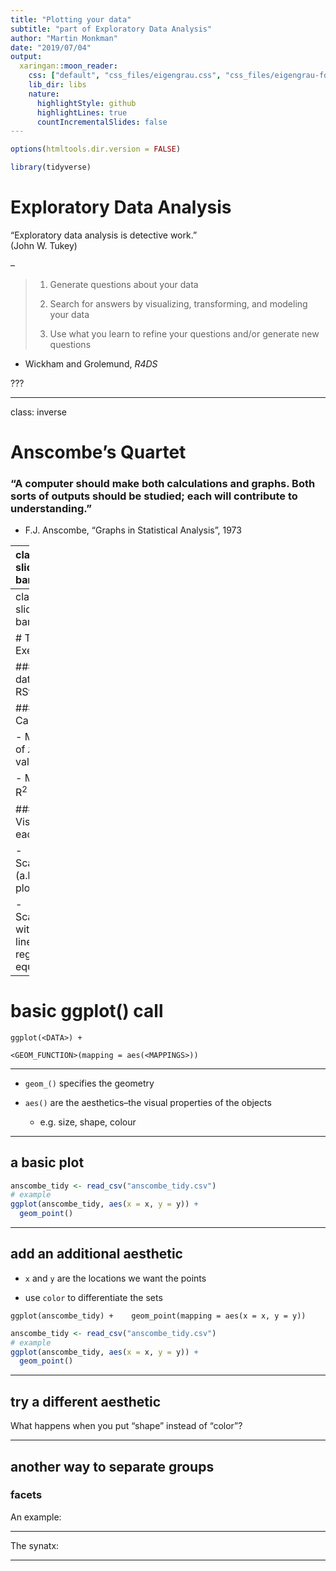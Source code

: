 ```yaml
---
title: "Plotting your data"
subtitle: "part of Exploratory Data Analysis"
author: "Martin Monkman"
date: "2019/07/04"
output:
  xaringan::moon_reader:
    css: ["default", "css_files/eigengrau.css", "css_files/eigengrau-fonts.css"]    
    lib_dir: libs
    nature:
      highlightStyle: github
      highlightLines: true
      countIncrementalSlides: false
---
```



```r
options(htmltools.dir.version = FALSE)

library(tidyverse)
```


# Exploratory Data Analysis

"Exploratory data analysis is detective work." <br>(John W. Tukey)

--

>1. Generate questions about your data
>
>2. Search for answers by visualizing, transforming, and modeling your data
>
>3. Use what you learn to refine your questions and/or generate new questions


- Wickham and Grolemund, _R4DS_


??? 



---

class: inverse

# Anscombe's Quartet

### "A computer should make both calculations and graphs. Both sorts of outputs should be studied; each will contribute to understanding."

- F.J. Anscombe, "Graphs in Statistical Analysis", 1973



---
class: slide-banner

# The Quartet

Four data sets with 11 pairs of _x_ and _y_ values]


All four have identical summary statistics:

| statistic   | value  |
| --- | ---: |
| N   | 11  |
| mean of _x_ | 9.0 |
| mean of _y_ | 7.5 |
| multiple R<sup>2</sup> | 0.667 |
| regression equation | _y_ = 3 + 0.5_x_ |

]


---
class: slide-banner


# The Exercise


### Read data into RStudio

### Calculate:

- Means of _x_ and _y_ values

- Multiple R<sup>2</sup>

### Visualize each set:

- Scatterplot (a.k.a. _x/y_ plot)

- Scatterplot with trend line and regression equation



---

# basic ggplot() call

`ggplot(<DATA>) + `

`  <GEOM_FUNCTION>(mapping = aes(<MAPPINGS>)) `

***

* `geom_()` specifies the geometry

* `aes()` are the aesthetics--the visual properties of the objects

  - e.g. size, shape, colour


---

## a basic plot

```r
anscombe_tidy <- read_csv("anscombe_tidy.csv")
# example
ggplot(anscombe_tidy, aes(x = x, y = y)) + 
  geom_point() 

```

---

## add an additional aesthetic

- `x` and `y` are the locations we want the points

- use `color` to differentiate the sets

`ggplot(anscombe_tidy) + 
  geom_point(mapping = aes(x = x, y = y)) `



```r
anscombe_tidy <- read_csv("anscombe_tidy.csv")
# example
ggplot(anscombe_tidy, aes(x = x, y = y)) + 
  geom_point() 

```


---

## try a different aesthetic

What happens when you put "shape" instead of "color"?



---

## another way to separate groups

### facets

An example:



---

The synatx:


---


